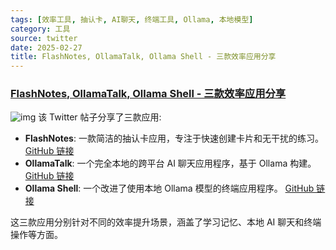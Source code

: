```yaml
---
tags: [效率工具, 抽认卡, AI聊天, 终端工具, Ollama, 本地模型]
category: 工具
source: twitter
date: 2025-02-27
title: FlashNotes, OllamaTalk, Ollama Shell - 三款效率应用分享
---
```


### [FlashNotes, OllamaTalk, Ollama Shell - 三款效率应用分享](https://twitter-thread.com/t/1892429104663629866)

![img](https://img.mengpeng.tech/i/2025/02/27/67bff68d96cc5.webp)
该 Twitter 帖子分享了三款应用:

-   **FlashNotes**: 一款简洁的抽认卡应用，专注于快速创建卡片和无干扰的练习。 [GitHub 链接](https://github.com/ZorroGuadaPavos/FlashNotes)
-   **OllamaTalk**: 一个完全本地的跨平台 AI 聊天应用程序，基于 Ollama 构建。 [GitHub 链接](https://github.com/shinhyo/OllamaTalk)
-   **Ollama Shell**: 一个改进了使用本地 Ollama 模型的终端应用程序。 [GitHub 链接](https://github.com/sunkencity999/ollama_shell)

这三款应用分别针对不同的效率提升场景，涵盖了学习记忆、本地 AI 聊天和终端操作等方面。
